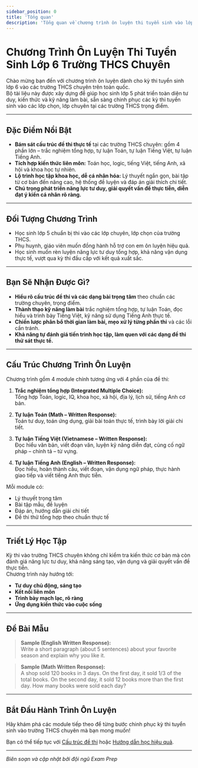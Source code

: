 ```yaml
---
sidebar_position: 0
title: 'Tổng quan'
description: 'Tổng quan về chương trình ôn luyện thi tuyển sinh vào lớp 6 trường THCS chuyên.'
---
```


# Chương Trình Ôn Luyện Thi Tuyển Sinh Lớp 6 Trường THCS Chuyên

Chào mừng bạn đến với chương trình ôn luyện dành cho kỳ thi tuyển sinh lớp 6 vào các trường THCS chuyên trên toàn quốc.  
Bộ tài liệu này được xây dựng để giúp học sinh lớp 5 phát triển toàn diện tư duy, kiến thức và kỹ năng làm bài, sẵn sàng chinh phục các kỳ thi tuyển sinh vào các lớp chọn, lớp chuyên tại các trường THCS trọng điểm.

---

## Đặc Điểm Nổi Bật

- **Bám sát cấu trúc đề thi thực tế** tại các trường THCS chuyên: gồm 4 phần lớn – trắc nghiệm tổng hợp, tự luận Toán, tự luận Tiếng Việt, tự luận Tiếng Anh.
- **Tích hợp kiến thức liên môn:** Toán học, logic, tiếng Việt, tiếng Anh, xã hội và khoa học tự nhiên.
- **Lộ trình học tập khoa học, dễ cá nhân hóa:** Lý thuyết ngắn gọn, bài tập từ cơ bản đến nâng cao, hệ thống đề luyện và đáp án giải thích chi tiết.
- **Chú trọng phát triển năng lực tư duy, giải quyết vấn đề thực tiễn, diễn đạt ý kiến cá nhân rõ ràng.**

---

## Đối Tượng Chương Trình

- Học sinh lớp 5 chuẩn bị thi vào các lớp chuyên, lớp chọn của trường THCS.
- Phụ huynh, giáo viên muốn đồng hành hỗ trợ con em ôn luyện hiệu quả.
- Học sinh muốn rèn luyện năng lực tư duy tổng hợp, khả năng vận dụng thực tế, vượt qua kỳ thi đầu cấp với kết quả xuất sắc.

---

## Bạn Sẽ Nhận Được Gì?

- **Hiểu rõ cấu trúc đề thi và các dạng bài trọng tâm** theo chuẩn các trường chuyên, trọng điểm.
- **Thành thạo kỹ năng làm bài** trắc nghiệm tổng hợp, tự luận Toán, đọc hiểu và trình bày Tiếng Việt, kỹ năng sử dụng Tiếng Anh thực tế.
- **Chiến lược phân bổ thời gian làm bài, mẹo xử lý từng phần thi** và các lỗi cần tránh.
- **Khả năng tự đánh giá tiến trình học tập, làm quen với các dạng đề thi thử sát thực tế.**

---

## Cấu Trúc Chương Trình Ôn Luyện

Chương trình gồm 4 module chính tương ứng với 4 phần của đề thi:

1. **Trắc nghiệm tổng hợp (Integrated Multiple Choice):**  
   Tổng hợp Toán, logic, IQ, khoa học, xã hội, địa lý, lịch sử, tiếng Anh cơ bản.

2. **Tự luận Toán (Math – Written Response):**  
   Toán tư duy, toán ứng dụng, giải bài toán thực tế, trình bày lời giải chi tiết.

3. **Tự luận Tiếng Việt (Vietnamese – Written Response):**  
   Đọc hiểu văn bản, viết đoạn văn, luyện kỹ năng diễn đạt, củng cố ngữ pháp – chính tả – từ vựng.

4. **Tự luận Tiếng Anh (English – Written Response):**  
   Đọc hiểu, hoàn thành câu, viết đoạn, vận dụng ngữ pháp, thực hành giao tiếp và viết tiếng Anh thực tiễn.

Mỗi module có:  
- Lý thuyết trọng tâm  
- Bài tập mẫu, đề luyện  
- Đáp án, hướng dẫn giải chi tiết  
- Đề thi thử tổng hợp theo chuẩn thực tế

---

## Triết Lý Học Tập

Kỳ thi vào trường THCS chuyên không chỉ kiểm tra kiến thức cơ bản mà còn đánh giá năng lực tư duy, khả năng sáng tạo, vận dụng và giải quyết vấn đề thực tiễn.  
Chương trình này hướng tới:

- **Tư duy chủ động, sáng tạo**
- **Kết nối liên môn**
- **Trình bày mạch lạc, rõ ràng**
- **Ứng dụng kiến thức vào cuộc sống**

---

## Đề Bài Mẫu

> **Sample (English Written Response):**  
> Write a short paragraph (about 5 sentences) about your favorite season and explain why you like it.

> **Sample (Math Written Response):**  
> A shop sold 120 books in 3 days. On the first day, it sold 1/3 of the total books. On the second day, it sold 12 books more than the first day. How many books were sold each day?

---

## Bắt Đầu Hành Trình Ôn Luyện

Hãy khám phá các module tiếp theo để từng bước chinh phục kỳ thi tuyển sinh vào trường THCS chuyên mà bạn mong muốn!

Bạn có thể tiếp tục với [Cấu trúc đề thi](./exam_structure.mdx) hoặc [Hướng dẫn học hiệu quả](./effective_study_guide.mdx).

---

*Biên soạn và cập nhật bởi đội ngũ Exam Prep*